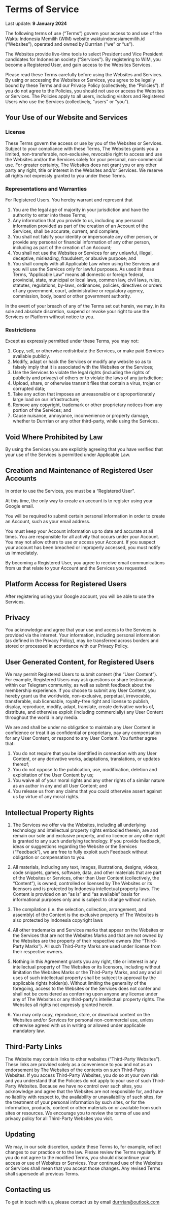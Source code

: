 
<title>WIM — Terms of Service</title>

<Link href='/' className='w-fit block mb-20'>
  <Logo />
</Link>

# Terms of Service

<span className='py-4 block'>
  Last update: <strong>9 January 2024</strong>
</span>

The following terms of use (“Terms”) govern your access to and use of the Waktu Indonesia Memilih (WIM) website waktuindonesiamemilih.id (“Websites”), operated and owned by Durrrian (“we” or “us”).

The Websites provide live-time tools to select President and Vice President candidates for Indonesian society (“Services”). By registering to WIM, you become a Registered User, and gain access to the Websites Services.

Please read these Terms carefully before using the Websites and Services. By using or accessing the Websites or Services, you agree to be legally bound by these Terms and our Privacy Policy (collectively, the “Policies”). If you do not agree to the Policies, you should not use or access the Websites or Services. The Policies apply to all users, including visitors and Registered Users who use the Services (collectively, “users” or “you”).

## Your Use of our Website and Services

### License

These Terms govern the access or use by you of the Websites or Services.
Subject to your compliance with these Terms, The Websites grants you a limited, non-transferable, non-exclusive, revocable right to access and use the Websites and/or the Services solely for your personal, non-commercial use. For greater certainty, The Websites does not grant you or any other party any right, title or interest in the Websites and/or Services. We reserve all rights not expressly granted to you under these Terms.

### Representations and Warranties

For Registered Users. You hereby warrant and represent that

1. You are the legal age of majority in your jurisdiction and have the authority to enter into these Terms;
2. Any information that you provide to us, including any personal information provided as part of the creation of an Account of the Services, shall be accurate, current, and complete;
3. You shall not falsify your identity or impersonate any other person, or provide any personal or financial information of any other person, including as part of the creation of an Account;
4. You shall not use the Websites or Services for any unlawful, illegal, deceptive, misleading, fraudulent, or abusive purpose; and
5. You shall comply with all Applicable Law when using the Services and you will use the Services only for lawful purposes. As used in these Terms, “Applicable Law” means all domestic or foreign federal, provincial, state, municipal or local laws, common law, civil laws, rules, statutes, regulations, by-laws, ordinances, policies, directives or orders of any government, court, administrative or regulatory agency, commission, body, board or other government authority.

In the event of your breach of any of the Terms set out herein, we may, in its sole and absolute discretion, suspend or revoke your right to use the Services or Platform without notice to you.

### Restrictions

Except as expressly permitted under these Terms, you may not:

1. Copy, sell, or otherwise redistribute the Services, or make paid Services available publicly.
2. Modify, adapt or hack the Services or modify any website so as to falsely imply that it is associated with the Websites or the Services;
3. Use the Services to violate the legal rights (including the rights of publicity and privacy) of others or to violate the laws of any jurisdiction;
4. Upload, share, or otherwise transmit files that contain a virus, trojan or corrupted data;
5. Take any action that imposes an unreasonable or disproportionately large load on our infrastructure;
6. Remove any copyright, trademark or other proprietary notices from any portion of the Services; and
7. Cause nuisance, annoyance, inconvenience or property damage, whether to Durrrian or any other third-party, while using the Services.

## Void Where Prohibited by Law

By using the Services you are explicitly agreeing that you have verified that your use of the Services is permitted under Applicable Law.

## Creation and Maintenance of Registered User Accounts

In order to use the Services, you must be a “Registered User”.

At this time, the only way to create an account is to register using your Google email.

You will be required to submit certain personal information in order to create an Account, such as your email address.

You must keep your Account information up to date and accurate at all times. You are responsible for all activity that occurs under your Account. You may not allow others to use or access your Account. If you suspect your account has been breached or improperly accessed, you must notify us immediately.

By becoming a Registered User, you agree to receive email communications from us that relate to your Account and the Services you requested.

## Platform Access for Registered Users

After registering using your Google account, you will be able to use the Services.

## Privacy

You acknowledge and agree that your use and access to the Services is provided via the internet. Your information, including personal information (as defined in the Privacy Policy), may be transferred across borders and stored or processed in accordance with our Privacy Policy.

## User Generated Content, for Registered Users

We may permit Registered Users to submit content (the “User Content”). For example, Registered Users may ask questions or share testimonials within our Telegram community, as well as submit feedback about the membership experience. If you choose to submit any User Content, you hereby grant us the worldwide, non-exclusive, perpetual, irrevocable, transferable, sub licensable, royalty-free right and license to publish, display, reproduce, modify, adapt, translate, create derivative works of, distribute, and otherwise exploit (including commercially) any User Content throughout the world in any media.

We are and shall be under no obligation to maintain any User Content in confidence or treat it as confidential or proprietary, pay any compensation for any User Content, or respond to any User Content. You further agree that:

1. You do not require that you be identified in connection with any User Content, or any derivative works, adaptations, translations, or updates thereof;
2. You do not oppose to the publication, use, modification, deletion and exploitation of the User Content by us;
3. You waive all of your moral rights and any other rights of a similar nature as an author in any and all User Content; and
4. You release us from any claims that you could otherwise assert against us by virtue of any moral rights.

## Intellectual Property Rights

1. The Services we offer via the Websites, including all underlying technology and intellectual property rights embodied therein, are and remain our sole and exclusive property, and no licence or any other right is granted to any such underlying technology. If you provide feedback, ideas or suggestions regarding the Website or the Services (“Feedback”), we are free to fully exploit such Feedback without obligation or compensation to you.

2. All materials, including any text, images, illustrations, designs, videos, code snippets, games, software, data, and other materials that are part of the Websites or Services, other than User Content (collectively, the “Content”), is owned, controlled or licensed by The Websites or its licensors and is protected by Indonesia intellectual property laws. The Content is provided on an “as is” and “as available” basis for informational purposes only and is subject to change without notice.

3. The compilation (i.e. the selection, collection, arrangement, and assembly) of the Content is the exclusive property of The Websites is also protected by Indonesia copyright laws

4. All other trademarks and Services marks that appear on the Websites or the Services that are not the Websites Marks and that are not owned by the Websites are the property of their respective owners (the “Third-Party Marks”). All such Third-Party Marks are used under license from their respective owners.

5. Nothing in this Agreement grants you any right, title or interest in any intellectual property of The Websites or its licensors, including without limitation the Websites Marks or the Third-Party Marks, and any and all uses of such intellectual property shall be subject to approval by the applicable rights holder(s). Without limiting the generality of the foregoing, access to the Websites or the Services does not confer and shall not be considered as conferring upon anyone any license under any of The Websites or any third-party's intellectual property rights. The Websites all rights not expressly granted herein.

6. You may only copy, reproduce, store, or download content on the Websites and/or Services for personal non-commercial use, unless otherwise agreed with us in writing or allowed under applicable mandatory law.

## Third-Party Links

The Website may contain links to other websites (“Third-Party Websites”). These links are provided solely as a convenience to you and not as an endorsement by The Websites of the contents on such Third-Party Websites. If you access Third-Party Websites, you do so at your own risk and you understand that the Policies do not apply to your use of such Third-Party Websites. Because we have no control over such sites, you acknowledge and agree that the Websites are not responsible for, and have no liability with respect to, the availability or unavailability of such sites, for the treatment of your personal information by such sites, or for the information, products, content or other materials on or available from such sites or resources. We encourage you to review the terms of use and privacy policy for all Third-Party Websites you visit.

## Updating

We may, in our sole discretion, update these Terms to, for example, reflect changes to our practice or to the law. Please review the Terms regularly. If you do not agree to the modified Terms, you should discontinue your access or use of Websites or Services. Your continued use of the Websites or Services shall mean that you accept those changes. Any revised Terms shall supersede all previous Terms.

## Contacting us

To get in touch with us, please contact us by email [durrrian@outlook.com](mailto:durrrian@outlook.com)

